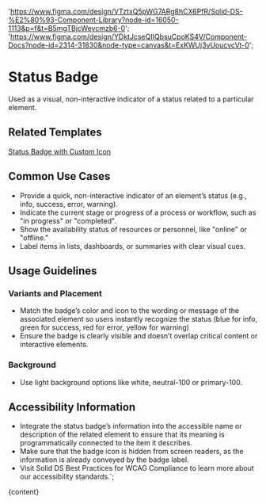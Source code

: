 

  'https://www.figma.com/design/VTztxQ5pWG7ARg8hCX6PfR/Solid-DS-%E2%80%93-Component-Library?node-id=16050-1113&p=f&t=B5mgTBjcWeycmzb6-0';
  'https://www.figma.com/design/YDktJcseQIIQbsuCpoKS4V/Component-Docs?node-id=2314-31830&node-type=canvas&t=ExKWUj3vUoucvcVt-0';

# Status Badge

Used as a visual, non-interactive indicator of a status related to a particular element.

<DefaultStory />

<DocumentationLinks storybookLink="${storybookLink}" figmaLibrary="${figmaLibrary}" figmaDocs="${figmaDocs}" />

## Related Templates

[Status Badge with Custom Icon](/?path=/docs/templates-status-badge--docs)

## Common Use Cases

- Provide a quick, non-interactive indicator of an element’s status (e.g., info, success, error, warning).
- Indicate the current stage or progress of a process or workflow, such as "in progress" or "completed".
- Show the availability status of resources or personnel, like "online" or "offline."
- Label items in lists, dashboards, or summaries with clear visual cues.

## Usage Guidelines

### Variants and Placement

- Match the badge’s color and icon to the wording or message of the associated element so users instantly recognize the status (blue for info, green for success, red for error, yellow for warning)
- Ensure the badge is clearly visible and doesn’t overlap critical content or interactive elements.

### Background

- Use light background options like white, neutral-100 or primary-100.

## Accessibility Information

- Integrate the status badge’s information into the accessible name or description of the related element to ensure that its meaning is programmatically connected to the item it describes.
- Make sure that the badge icon is hidden from screen readers, as the information is already conveyed by the badge label.
- Visit <sd-link href="https://www.figma.com/design/YDktJcseQIIQbsuCpoKS4V/Component-Docs?node-id=10708-5011&t=Z1FxSGWkmXG5r5sw-4" target="_blank">Solid DS Best Practices for WCAG Compliance</sd-link> to learn more about our accessibility standards.`;

<Meta title="Styles/sd-status-badge/Overview" />

<OverviewFormatter story={StatusBadgeStories.Default}>{content}</OverviewFormatter>
